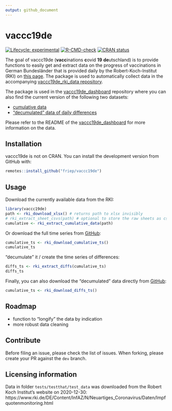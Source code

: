 ```yaml
---
output: github_document
---
```


# vaccc19de

<!-- badges: start -->
[![Lifecycle: experimental](https://img.shields.io/badge/lifecycle-experimental-orange.svg)](https://www.tidyverse.org/lifecycle/#experimental)
[![R-CMD-check](https://github.com/friep/vaccc19de/workflows/R-CMD-check/badge.svg)](https://github.com/friep/vaccc19de/actions)
[![CRAN status](https://www.r-pkg.org/badges/version/vaccc19de)](https://CRAN.R-project.org/package=vaccc19de)
<!-- badges: end -->

The goal of vaccc19de (**vacc**inations **c**ovid **19** **de**utschland) is to provide functions to easily get and extract data on the progress of vaccinations in German Bundesländer that is provided daily by the Robert-Koch-Institut (RKI) on [this page](https://www.rki.de/DE/Content/InfAZ/N/Neuartiges_Coronavirus/Daten/Impfquotenmonitoring.html). The package is used to automatically collect data in the accompanying [vaccc19de_rki_data repository](https://github.com/friep/vaccc19de_rki_data).

The package is used in the [vaccc19de_dashboard](https://github.com/favstats/vaccc19de_dashboard) repository where you can also find the current version of the following two datasets:

- [cumulative data](https://github.com/favstats/vaccc19de_dashboard/blob/main/data/cumulative_time_series.csv)
- ["decumulated" data of daily differences](https://github.com/favstats/vaccc19de_dashboard/blob/main/data/diffs_time_series.csv)

Please refer to the README of the [vaccc19de_dashboard](https://github.com/favstats/vaccc19de_dashboard) for more information on the data. 


## Installation

vaccc19de is not on CRAN. You can install the development version from GitHub with:

``` r
remotes::install_github("friep/vaccc19de")
```


## Usage

Download the currently available data from the RKI:

```r
library(vaccc19de)
path <- rki_download_xlsx() # returns path to xlsx invisibly
# rki_extract_sheet_csvs(path) # optional to store the raw sheets as csvs
cumulative <- rki_extract_cumulative_data(path)
```

Or download the full time series from [GitHub](https://github.com/favstats/vaccc19de_dashboard/tree/main/data):

```r
cumulative_ts <- rki_download_cumulative_ts()
cumulative_ts
```

"decumulate" it / create the time series of differences:
```r
diffs_ts <- rki_extract_diffs(cumulative_ts)
diffs_ts
```

Finally, you can also download the "decumulated" data directly from [GitHub](https://github.com/favstats/vaccc19de_dashboard/tree/main/data):

```r
cumulative_ts <- rki_download_diffs_ts()
```


## Roadmap
- function to "longify" the data by indication
- more robust data cleaning

## Contribute
Before filing an issue, please check the list of issues. When forking, please create your PR against the `dev` branch. 

## Licensing information

Data in folder `tests/testthat/test_data` was downloaded from the Robert Koch Institut's website on 2020-12-30: https://www.rki.de/DE/Content/InfAZ/N/Neuartiges_Coronavirus/Daten/Impfquotenmonitoring.html 

